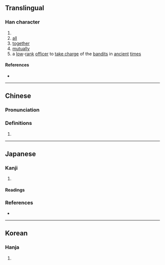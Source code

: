 {{character info/new}}
==Translingual==

===Han character===
{{Han char|rn=9|rad=人|as=09|sn=11|four=|canj=OMBC|ids=⿰亻頁}}

# {{surname|lang=zh}}
# [[all]]
# [[together]]
# [[mutually]]
# a [[low]]-[[rank]] [[officer]] to [[take charge]] of the [[bandit]]s in [[ancient]] [[time]]s

====References====
* {{Han ref|kx=0111.130|hdz=10188.050|uh=346F|ud=13423}}

----

==Chinese==
{{zh-forms|s=㑔}}

===Pronunciation===
{{zh-pron
|m=xǔ
|c=seoi2
|h=pfs=
|md=
|mn=
|w=
|cat=
}}

===Definitions===
{{zh-hanzi}}

# {{rfdef|lang=zh}}

----

==Japanese==

===Kanji===
{{ja-kanji|grade=|rs=人09}}

# {{rfdef|lang=ja}}

====Readings====
{{ja-readings
|on=[[しゅ]] (shu)
|kun=
}}

===References===
* {{R:Koseki Moji|010230}}

----

==Korean==

===Hanja===
{{ko-hanja|hangeul=수|rv=su|mr=su|y=su}}

# {{defn|lang=ko|sort=人09}}